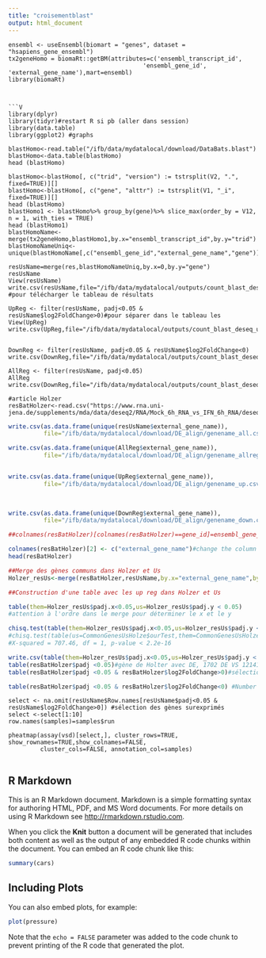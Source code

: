 ```yaml
---
title: "croisementblast"
output: html_document
---
```


```Librairie

ensembl <- useEnsembl(biomart = "genes", dataset = "hsapiens_gene_ensembl")
tx2geneHomo = biomaRt::getBM(attributes=c('ensembl_transcript_id', 
                                      'ensembl_gene_id', 'external_gene_name'),mart=ensembl)
library(biomaRt)
```
```


```{Vérification de l'installation d'autres packages}
library(dplyr)
library(tidyr)#restart R si pb (aller dans session)
library(data.table)
library(ggplot2) #graphs

```



```Importation
blastHomo<-read.table("/ifb/data/mydatalocal/download/DataBats.blast")
blastHomo<-data.table(blastHomo)
head (blastHomo)
```

```add
blastHomo<-blastHomo[, c("trid", "version") := tstrsplit(V2, ".", fixed=TRUE)][]
blastHomo<-blastHomo[, c("gene", "alttr") := tstrsplit(V1, "_i", fixed=TRUE)][]
head (blastHomo)
blastHomo1 <- blastHomo%>% group_by(gene)%>% slice_max(order_by = V12, n = 1, with_ties = TRUE)
head (blastHomo1)
blastHomoName<-merge(tx2geneHomo,blastHomo1,by.x="ensembl_transcript_id",by.y="trid")
blastHomoNameUniq<-unique(blastHomoName[,c("ensembl_gene_id","external_gene_name","gene")])
```


```association
resUsName=merge(res,blastHomoNameUniq,by.x=0,by.y="gene")
resUsName
View(resUsName)
write.csv(resUsName,file="/ifb/data/mydatalocal/outputs/count_blast_deseq")
#pour télécharger le tableau de résultats

```




```Classification
UpReg <- filter(resUsName, padj<0.05 & resUsName$log2FoldChange>0)#pour séparer dans le tableau les 
View(UpReg)
write.csv(UpReg,file="/ifb/data/mydatalocal/outputs/count_blast_deseq_up")

 
DownReg <- filter(resUsName, padj<0.05 & resUsName$log2FoldChange<0)
write.csv(DownReg,file="/ifb/data/mydatalocal/outputs/count_blast_deseq_down")

AllReg <- filter(resUsName, padj<0.05)
AllReg
write.csv(DownReg,file="/ifb/data/mydatalocal/outputs/count_blast_deseq_allreg")
```


```Comparaison
#article Holzer
resBatHolzer<-read.csv("https://www.rna.uni-jena.de/supplements/mda/data/deseq2/RNA/Mock_6h_RNA_vs_IFN_6h_RNA/deseq2_Mock_6h_RNA_IFN_6h_RNA_full.csv")
```

```r
write.csv(as.data.frame(unique(resUsName$external_gene_name)), 
          file="/ifb/data/mydatalocal/download/DE_align/genename_all.csv",quote=FALSE,row.names = FALSE)

write.csv(as.data.frame(unique(AllReg$external_gene_name)), 
          file="/ifb/data/mydatalocal/download/DE_align/genename_allreg.csv",quote=FALSE,row.names = FALSE)


write.csv(as.data.frame(unique(UpReg$external_gene_name)), 
          file="/ifb/data/mydatalocal/download/DE_align/genename_up.csv",quote=FALSE,row.names = FALSE)
 
          

write.csv(as.data.frame(unique(DownReg$external_gene_name)), 
          file="/ifb/data/mydatalocal/download/DE_align/genename_down.csv",quote=FALSE,row.names = FALSE)

##colnames(resBatHolzer)[colnames(resBatHolzer)==gene_id]=ensembl_gene_id: not the right column to change

colnames(resBatHolzer)[2] <- c("external_gene_name")#change the column name to compare
head(resBatHolzer)

##Merge des gènes communs dans Holzer et Us
Holzer_resUs<-merge(resBatHolzer,resUsName,by.x="external_gene_name",by.y="external_gene_name")

##Construction d'une table avec les up reg dans Holzer et Us

table(them=Holzer_resUs$padj.x<0.05,us=Holzer_resUs$padj.y < 0.05)
#attention à l'ordre dans le merge pour déterminer le x et le y 

chisq.test(table(them=Holzer_resUs$padj.x<0.05,us=Holzer_resUs$padj.y < 0.05))
#chisq.test(table(us=CommonGenesUsHolze$ourTest,them=CommonGenesUsHolze$theirTest)
#X-squared = 707.46, df = 1, p-value < 2.2e-16

write.csv(table(them=Holzer_resUs$padj.x<0.05,us=Holzer_resUs$padj.y < 0.05)="/ifb/data/mydatalocal/outputs/holzer_us")
table(resBatHolzer$padj <0.05)#gène de Holter avec DE, 1702 DE VS 12141 NS
table(resBatHolzer$padj <0.05 & resBatHolzer$log2FoldChange>0)#sélectiongènesupreg
```

```r
table(resBatHolzer$padj <0.05 & resBatHolzer$log2FoldChange<0) #Number of genes significatively DOWNregulated 605 VS 16536

```



```heatmap
select <- na.omit(resUsName$Row.names[resUsName$padj<0.05 & resUsName$log2FoldChange>0]) #sélection des gènes surexprimés
select <-select[1:10]
row.names(samples)=samples$run

pheatmap(assay(vsd)[select,], cluster_rows=TRUE, show_rownames=TRUE,show_colnames=FALSE,
         cluster_cols=FALSE, annotation_col=samples)
         
```







## R Markdown

This is an R Markdown document. Markdown is a simple formatting syntax for authoring HTML, PDF, and MS Word documents. For more details on using R Markdown see <http://rmarkdown.rstudio.com>.

When you click the **Knit** button a document will be generated that includes both content as well as the output of any embedded R code chunks within the document. You can embed an R code chunk like this:

```r
summary(cars)
```

## Including Plots

You can also embed plots, for example:

```r
plot(pressure)
```

Note that the `echo = FALSE` parameter was added to the code chunk to prevent printing of the R code that generated the plot.
